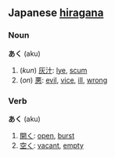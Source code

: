 == Japanese [[hiragana]] ==                             
===Noun===
'''あく''' (aku)

# (''kun'') [[灰汁]]: [[lye]], [[scum]]
# (''on'') [[悪]]: [[evil]], [[vice]], [[ill]], [[wrong]]

===Verb===
'''あく''' (aku)

# [[開く]]: [[open]], [[burst]]
# [[空く]]: [[vacant]], [[empty]]